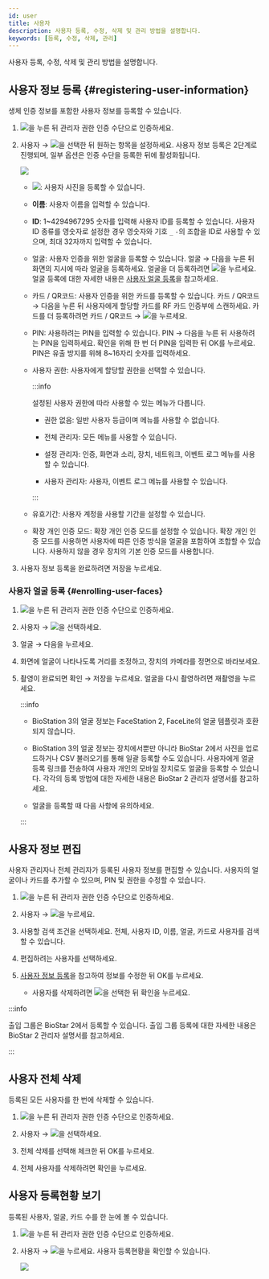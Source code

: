 ```yaml
---
id: user
title: 사용자
description: 사용자 등록, 수정, 삭제 및 관리 방법을 설명합니다.
keywords: [등록, 수정, 삭제, 관리]
---
```


사용자 등록, 수정, 삭제 및 관리 방법을 설명합니다.

## 사용자 정보 등록 {#registering-user-information}

생체 인증 정보를 포함한 사용자 정보를 등록할 수 있습니다.

1. <Image src='/img/common/ico-menu-bs3.svg' ico alone />을 누른 뒤 관리자 권한 인증 수단으로 인증하세요.

1. <Cmd>사용자</Cmd> → <Image src='/img/common/ico-add-fsf2.svg' ico alone />을 선택한 뒤 원하는 항목을 설정하세요. 사용자 정보 등록은 2단계로 진행되며, 일부 옵션은 인증 수단을 등록한 뒤에 활성화됩니다.

    <Image src='/img/device/fsf2-user-add.png' className='none' width={650} />

    * <Image src='/img/common/ico-photo-fsf2.svg' ico alone />: 사용자 사진을 등록할 수 있습니다.

    * **이름**: 사용자 이름을 입력할 수 있습니다.

    * **ID**: 1~4294967295 숫자를 입력해 사용자 ID를 등록할 수 있습니다. <Cmd>사용자 ID 종류</Cmd>를 <Cmd>영숫자</Cmd>로 설정한 경우 영숫자와 기호 `_` `-`의 조합을 ID로 사용할 수 있으며, 최대 32자까지 입력할 수 있습니다.

    * <Cmd>얼굴</Cmd>: 사용자 인증을 위한 얼굴을 등록할 수 있습니다. <Cmd>얼굴</Cmd> → <Cmd>다음</Cmd>을 누른 뒤 화면의 지시에 따라 얼굴을 등록하세요. 얼굴을 더 등록하려면 <Image src='/img/common/ico-add.svg' ico alone />을 누르세요. 얼굴 등록에 대한 자세한 내용은 [사용자 얼굴 등록](#enrolling-user-faces)을 참고하세요.

    * <Cmd>카드 / QR코드</Cmd>: 사용자 인증을 위한 카드를 등록할 수 있습니다. <Cmd>카드 / QR코드</Cmd> → <Cmd>다음</Cmd>을 누른 뒤 사용자에게 할당할 카드를 RF 카드 인증부에 스캔하세요. 카드를 더 등록하려면 <Cmd>카드 / QR코드</Cmd> → <Image src='/img/common/ico-add.svg' ico alone />을 누르세요.

    * <Cmd>PIN</Cmd>: 사용하려는 PIN을 입력할 수 있습니다. <Cmd>PIN</Cmd> → <Cmd>다음</Cmd>을 누른 뒤 사용하려는 PIN을 입력하세요. 확인을 위해 한 번 더 PIN을 입력한 뒤 <Cmd>OK</Cmd>를 누르세요. PIN은 유출 방지를 위해 8~16자리 숫자를 입력하세요.

    * <Cmd>사용자 권한</Cmd>: 사용자에게 할당할 권한을 선택할 수 있습니다.

      :::info

      설정된 사용자 권한에 따라 사용할 수 있는 메뉴가 다릅니다.

      * <Cmd>권한 없음</Cmd>: 일반 사용자 등급이며 메뉴를 사용할 수 없습니다.

      * <Cmd>전체 관리자</Cmd>: 모든 메뉴를 사용할 수 있습니다.

      * <Cmd>설정 관리자</Cmd>: <Cmd>인증</Cmd>, <Cmd>화면과 소리</Cmd>, <Cmd>장치</Cmd>, <Cmd>네트워크</Cmd>, <Cmd>이벤트 로그</Cmd> 메뉴를 사용할 수 있습니다.

      * <Cmd>사용자 관리자</Cmd>: <Cmd>사용자</Cmd>, <Cmd>이벤트 로그</Cmd> 메뉴를 사용할 수 있습니다.

      :::

    * <Cmd>유효기간</Cmd>: 사용자 계정을 사용할 기간을 설정할 수 있습니다.

    * <Cmd>확장 개인 인증 모드</Cmd>: 확장 개인 인증 모드를 설정할 수 있습니다. 확장 개인 인증 모드를 사용하면 사용자에 따른 인증 방식을 얼굴을 포함하여 조합할 수 있습니다. 사용하지 않을 경우 장치의 기본 인증 모드를 사용합니다.

1. 사용자 정보 등록을 완료하려면 <Cmd>저장</Cmd>을 누르세요.

### 사용자 얼굴 등록 {#enrolling-user-faces}


1. <Image src='/img/common/ico-menu-bs3.svg' ico alone />을 누른 뒤 관리자 권한 인증 수단으로 인증하세요.

1. <Cmd>사용자</Cmd> → <Image src='/img/common/ico-add.svg' ico alone />을 선택하세요.

1. <Cmd>얼굴</Cmd> → <Cmd>다음</Cmd>을 누르세요.

1. 화면에 얼굴이 나타나도록 거리를 조정하고, 장치의 카메라를 정면으로 바라보세요.

1. 촬영이 완료되면 <Cmd>확인</Cmd> → <Cmd>저장</Cmd>을 누르세요. 얼굴을 다시 촬영하려면 <Cmd>재촬영</Cmd>을 누르세요.

    :::info

    * BioStation 3의 얼굴 정보는 FaceStation 2, FaceLite의 얼굴 템플릿과 호환되지 않습니다.

    * BioStation 3의 얼굴 정보는 장치에서뿐만 아니라 BioStar 2에서 사진을 업로드하거나 CSV 불러오기를 통해 일괄 등록할 수도 있습니다. 사용자에게 얼굴 등록 링크를 전송하여 사용자 개인의 모바일 장치로도 얼굴을 등록할 수 있습니다. 각각의 등록 방법에 대한 자세한 내용은 BioStar 2 관리자 설명서를 참고하세요.

    * 얼굴을 등록할 때 다음 사항에 유의하세요.

      <EnrollingFace />

    :::

## 사용자 정보 편집

사용자 관리자나 전체 관리자가 등록된 사용자 정보를 편집할 수 있습니다. 사용자의 얼굴이나 카드를 추가할 수 있으며, PIN 및 권한을 수정할 수 있습니다.

1. <Image src='/img/common/ico-menu-bs3.svg' ico alone />을 누른 뒤 관리자 권한 인증 수단으로 인증하세요.

1. <Cmd>사용자</Cmd> → <Image src='/img/common/ico-search.svg' ico alone />을 누르세요.

1. 사용할 검색 조건을 선택하세요. <Cmd>전체</Cmd>, <Cmd>사용자 ID</Cmd>, <Cmd>이름</Cmd>, <Cmd>얼굴</Cmd>, <Cmd>카드</Cmd>로 사용자를 검색할 수 있습니다.

1. 편집하려는 사용자를 선택하세요.

1. [사용자 정보 등록](#registering-user-information)을 참고하여 정보를 수정한 뒤 <Cmd>OK</Cmd>를 누르세요.

    * 사용자를 삭제하려면 <Image src='/img/common/ico-delete.svg' ico alone />을 선택한 뒤 <Cmd>확인</Cmd>을 누르세요.

:::info

<Cmd>출입 그룹</Cmd>은 BioStar 2에서 등록할 수 있습니다. 출입 그룹 등록에 대한 자세한 내용은 BioStar 2 관리자 설명서를 참고하세요.

:::

## 사용자 전체 삭제

등록된 모든 사용자를 한 번에 삭제할 수 있습니다.

1. <Image src='/img/common/ico-menu-bs3.svg' ico alone />을 누른 뒤 관리자 권한 인증 수단으로 인증하세요.

1. <Cmd>사용자</Cmd> → <Image src='/img/common/ico-delete.svg' ico alone />을 선택하세요.

1. <Cmd>전체 삭제</Cmd>를 선택해 체크한 뒤 <Cmd>OK</Cmd>를 누르세요.

1. 전체 사용자를 삭제하려면 <Cmd>확인</Cmd>을 누르세요.

## 사용자 등록현황 보기

등록된 사용자, 얼굴, 카드 수를 한 눈에 볼 수 있습니다.

1. <Image src='/img/common/ico-menu-bs3.svg' ico alone />을 누른 뒤 관리자 권한 인증 수단으로 인증하세요.

1. <Cmd>사용자</Cmd> → <Image src='/img/common/ico-info.svg' ico alone />을 누르세요. 사용자 등록현황을 확인할 수 있습니다.

    <Image src='/img/device/bs3-user-usage.png' />